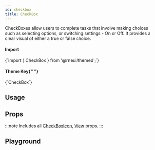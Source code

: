 ```yaml
---
id: checkbox
title: CheckBox
---
```



<IconsStyle />

CheckBoxes allow users to complete tasks that involve making choices such as selecting options, or switching settings - On or Off.
It provides a clear visual of either a true or false choice.

<div class="row inline-flex-center">
  <div class="col col--3">
    <h4>Import</h4>
  </div>
  <div class="col col--9">
    <CodeBlock>{`import { CheckBox } from '@rneui/themed';`}</CodeBlock>
  </div>
  <div class="col col--3">
    <h4>
      Theme Key{" "}
      <a href="../customizing#using-themeprovider">
        <BiInfoCircle />
      </a>
    </h4>
  </div>
  <div class="col col--9">
    <CodeBlock>{`CheckBox`}</CodeBlock>
  </div>
</div>

## Usage

<Usage />

## Props

:::note
Includes all [CheckBoxIcon](checkboxicon#props), [View](https://reactnative.dev/docs/view#props) props.
:::

## Playground

<Play />
